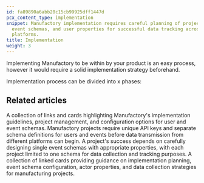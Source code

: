```yaml
---
id: fa89890a6abb20c15cb99925dff1447d
pcx_content_type: implementation
snippet: Manufactory implementation requires careful planning of project structures,
  event schemas, and user properties for successful data tracking across different
  platforms.
title: Implementation
weight: 3
---
```


Implementing Manufactory to be within by your product is an easy process, however it would require a solid implementation strategy beforehand.

Implementation process can be divided into x phases:



<PageTree />


## Related articles
<CardGrid>
<LinkTitleCard header="<b>Implementation > Planning</b>" href="/products/manufactory/implementation/planning/" > A collection of links and cards highlighting Manufactory's implementation guidelines, project management, and configuration options for user and event schemas. </LinkTitleCard>
<LinkTitleCard header="<b>Manufactory > Projects</b>" href="/products/manufactory/projects/" > Manufactory projects require unique API keys and separate schema definitions for users and events before data transmission from different platforms can begin. </LinkTitleCard>
<LinkTitleCard header="<b>Manufactory > Events</b>" href="/products/manufactory/events/" > A project's success depends on carefully designing single event schemas with appropriate properties, with each project limited to one schema for data collection and tracking purposes. </LinkTitleCard>
<LinkTitleCard header="<b>Implementation > Configuring user schema</b>" href="/products/manufactory/implementation/configuring_users_schema/" > A collection of linked cards providing guidance on implementation planning, event schema configuration, actor properties, and data collection strategies for manufacturing projects. </LinkTitleCard>
</CardGrid>